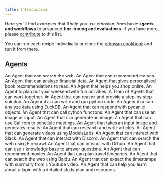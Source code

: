 ```yaml
---
title: Introduction
---
```


Here you'll find examples that'll help you use ethosian, from basic **agents and workflows** to advanced **fine-tuning and evaluations**. If you have more, please [contribute](https://github.com/ethosianhq/docs) to this list.

You can run each recipe individually or clone the [ethosian cookbook](https://github.com/ethosianhq/ethosian/tree/main/cookbook) and run it from there.

## Agents

<CardGroup cols={3}>
  <Card title="Web Search" icon="globe" iconType="duotone" href="/examples/agents/web-search">
    An Agent that can search the web.
  </Card>
  <Card title="Recipe Creator Agent" icon="chart-line" iconType="duotone" href="/examples/agents/recipe-creator-agent">
    An Agent that can recommend recipes.
  </Card>
  <Card title="Finance Agent" icon="chart-line" iconType="duotone" href="/examples/agents/finance-agent">
    An Agent that can analyze financial data.
  </Card>
  <Card title="Books Recommendation Agent" icon="chart-line" iconType="duotone" href="/examples/agents/books-recommendation-agent">
    An Agent that gives personalised book recommendations to read.
  </Card>
  <Card title="Shopping Agent" icon="chart-line" iconType="duotone" href="/examples/agents/shopping-partner-agent">
    An Agent that helps you shop online.
  </Card>
  <Card title="Weekend Planner Agent" icon="chart-line" iconType="duotone" href="/examples/agents/timeout-agent">
    An Agent to plan out your weekend with fun activities.
  </Card>
  <Card title="Agent Team" icon="users" iconType="duotone" href="/examples/agents/agent-team">
    A Team of Agents that can work together.
  </Card>
  <Card title="Reasoning Agent" icon="brain" iconType="duotone" href="/examples/agents/reasoning-agent">
    An Agent that can reason and provide a step-by-step solution.
  </Card>
  <Card title="Python Agent" icon="python" iconType="duotone" href="/examples/agents/python-agent">
    An Agent that can write and run python code.
  </Card>
  <Card title="Data Analyst" icon="chart-line" iconType="duotone" href="/examples/agents/data-analyst">
    An Agent that can analyze data using DuckDB.
  </Card>
  <Card title="Structured Output" icon="code" iconType="duotone" href="/examples/agents/structured-output">
    An Agent that can respond with pydantic objects.
  </Card>
  <Card title="Python Function Agent" icon="code" iconType="duotone" href="/examples/agents/python-function-as-tool">
    An Agent that can call python functions.
  </Card>
  <Card title="Image Agent" icon="eye" iconType="duotone" href="/examples/agents/image-agent">
    An Agent that can use an image as input.
  </Card>
  <Card title="Generate Image Agent" icon="eye" iconType="duotone" href="/examples/agents/generate-image-agent">
    An Agent that can generate an image.
  </Card>
  <Card title="Cal.com Agent" icon="calendar" iconType="duotone" href="/examples/agents/calcom-agent">
    An Agent that can use Cal.com to schedule meetings.
  </Card>
  <Card title="Image to Text Agent" icon="eye" iconType="duotone" href="/examples/agents/image-to-text">
    An Agent that takes an input image and generates results.
  </Card>
  <Card title="Research Agent" icon="book" iconType="duotone" href="/examples/agents/research-agent">
    An Agent that can research and write articles.
  </Card>
  <Card title="ModelsLabs Agent" icon="video" iconType="duotone" href="/examples/agents/models-labs-agent">
    An Agent that can generate videos using ModelsLabs.
  </Card>
  <Card title="Slack Agent" icon="slack" iconType="duotone" href="/examples/agents/slack-agent">
    An Agent that can interact with Slack.
  </Card>
  <Card title="Discord Agent" icon="discord" iconType="duotone" href="/examples/agents/discord-agent">
    An Agent that can interact with Discord.
  </Card>
  <Card title="Firecrawl Agent" icon="code" iconType="duotone" href="/examples/agents/firecrawl-agent">
    An Agent that can search the web using Firecrawl.
  </Card>
  <Card title="Github Agent" icon="github" iconType="duotone" href="/examples/agents/github-agent">
    An Agent that can interact with Github.
  </Card>
  <Card title="RAG Agent" icon="brain" iconType="duotone" href="/examples/agents/rag-agent">
    An Agent that can use a knowledge base to answer questions.
  </Card>
  <Card title="Popcorn Pal Agent" icon="video" iconType="duotone" href="/examples/agents/popcorn-pal-agent">
    An Agent that can recommend movies.
  </Card>
  <Card title="Globe Hopper Agent" icon="globe" iconType="duotone" href="/examples/agents/globe-hopper-agent">
    An Agent that can plan travel itineraries.
  </Card>
  <Card title="Baidu Search Agent" icon="magnifying-glass" iconType="duotone" href="/examples/agents/baidu-search-agent">
    An Agent that can search the web using Baidu.
  </Card>
  <Card title="Youtube Timestamp Agent" icon="youtube" iconType="duotone" href="/examples/agents/youtube-timestamp-agent">
    An Agent that can extract the timestamps with summary from a Youtube video.
  </Card>
  <Card title="Study Scout Agent" icon="book" iconType="duotone" href="/examples/agents/study-scout-agent">
    An Agent that can help you learn about a topic with a detailed study plan and resources.
  </Card>
</CardGroup>
